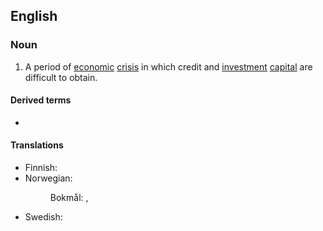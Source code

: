 ==English==
{{wikipedia}}

===Noun===
{{en-noun}}

# {{lb|en|economics|finance}} A period of [[economic]] [[crisis]] in which credit and [[investment]] [[capital]] are difficult to obtain.

====Derived terms====
* {{l|en|credit-crunched}}

====Translations====
{{trans-top|period of difficulty in obtaining credit}}
* Finnish: {{t|fi|luottolama}}
* Norwegian:
*: Bokmål: {{t|nb|kredittskvis|m}}, {{t|nb|kredittilstamming|m|f}}
{{trans-mid}}
* Swedish: {{t|sv|kreditåtstramning|c}}
{{trans-bottom}}